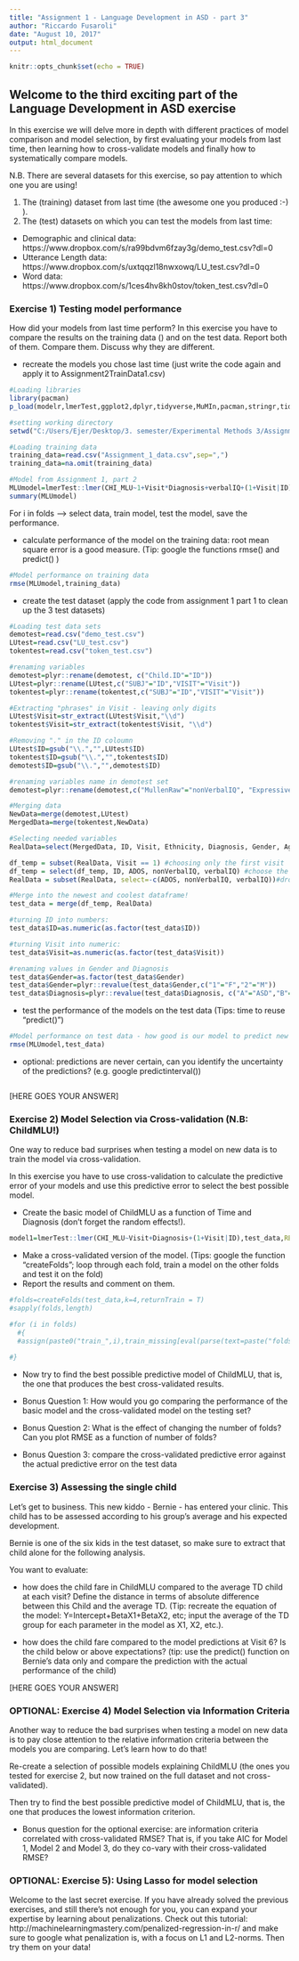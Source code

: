 ```yaml
---
title: "Assignment 1 - Language Development in ASD - part 3"
author: "Riccardo Fusaroli"
date: "August 10, 2017"
output: html_document
---
```


```r
knitr::opts_chunk$set(echo = TRUE)
```

## Welcome to the third exciting part of the Language Development in ASD exercise

In this exercise we will delve more in depth with different practices of model comparison and model selection, by first evaluating your models from last time, then learning how to cross-validate models and finally how to systematically compare models.

N.B. There are several datasets for this exercise, so pay attention to which one you are using!

1. The (training) dataset from last time (the awesome one you produced :-) ).
2. The (test) datasets on which you can test the models from last time:
* Demographic and clinical data: https://www.dropbox.com/s/ra99bdvm6fzay3g/demo_test.csv?dl=0
* Utterance Length data: https://www.dropbox.com/s/uxtqqzl18nwxowq/LU_test.csv?dl=0
* Word data: https://www.dropbox.com/s/1ces4hv8kh0stov/token_test.csv?dl=0

### Exercise 1) Testing model performance

How did your models from last time perform? In this exercise you have to compare the results on the training data () and on the test data. Report both of them. Compare them. Discuss why they are different.

- recreate the models you chose last time (just write the code again and apply it to Assignment2TrainData1.csv)

```r
#Loading libraries
library(pacman)
p_load(modelr,lmerTest,ggplot2,dplyr,tidyverse,MuMIn,pacman,stringr,tidyverse,plyr,caret)

#setting working directory
setwd("C:/Users/Ejer/Desktop/3. semester/Experimental Methods 3/Assignment1")

#Loading training data
training_data=read.csv("Assignment_1_data.csv",sep=",")
training_data=na.omit(training_data)

#Model from Assignment 1, part 2
MLUmodel=lmerTest::lmer(CHI_MLU~1+Visit*Diagnosis+verbalIQ+(1+Visit|ID),data,REML=F)
summary(MLUmodel)
``` 


For i in folds --> select data, train model, test the model, save the performance. 

- calculate performance of the model on the training data: root mean square error is a good measure. (Tip: google the functions rmse() and predict() )

```r
#Model performance on training data
rmse(MLUmodel,training_data)
```
- create the test dataset (apply the code from assignment 1 part 1 to clean up the 3 test datasets)
```r
#Loading test data sets
demotest=read.csv("demo_test.csv")
LUtest=read.csv("LU_test.csv")
tokentest=read.csv("token_test.csv")

#renaming variables
demotest=plyr::rename(demotest, c("Child.ID"="ID"))
LUtest=plyr::rename(LUtest,c("SUBJ"="ID","VISIT"="Visit"))
tokentest=plyr::rename(tokentest,c("SUBJ"="ID","VISIT"="Visit"))

#Extracting "phrases" in Visit - leaving only digits
LUtest$Visit=str_extract(LUtest$Visit,"\\d")
tokentest$Visit=str_extract(tokentest$Visit, "\\d")

#Removing "." in the ID coloumn
LUtest$ID=gsub("\\.","",LUtest$ID)
tokentest$ID=gsub("\\.","",tokentest$ID)
demotest$ID=gsub("\\.","",demotest$ID)

#renaming variables name in demotest set
demotest=plyr::rename(demotest,c("MullenRaw"="nonVerbalIQ", "ExpressiveLangRaw"="verbalIQ"))

#Merging data
NewData=merge(demotest,LUtest)
MergedData=merge(tokentest,NewData)

#Selecting needed variables
RealData=select(MergedData, ID, Visit, Ethnicity, Diagnosis, Gender, Age, ADOS,  nonVerbalIQ, verbalIQ, MOT_MLU, MOT_LUstd, CHI_MLU, CHI_LUstd, types_MOT, types_CHI, tokens_MOT, tokens_CHI)

df_temp = subset(RealData, Visit == 1) #choosing only the first visit
df_temp = select(df_temp, ID, ADOS, nonVerbalIQ, verbalIQ) #choose the relevant info
RealData = subset(RealData, select=-c(ADOS, nonVerbalIQ, verbalIQ))#drop the column you want to refresh

#Merge into the newest and coolest dataframe!
test_data = merge(df_temp, RealData)

#turning ID into numbers:
test_data$ID=as.numeric(as.factor(test_data$ID))

#turning Visit into numeric:
test_data$Visit=as.numeric(as.factor(test_data$Visit))

#renaming values in Gender and Diagnosis
test_data$Gender=as.factor(test_data$Gender)
test_data$Gender=plyr::revalue(test_data$Gender,c("1"="F","2"="M"))
test_data$Diagnosis=plyr::revalue(test_data$Diagnosis, c("A"="ASD","B"="TD"))

```

- test the performance of the models on the test data (Tips: time to reuse "predict()")

```r
#Model performance on test data - how good is our model to predict new data?
rmse(MLUmodel,test_data)
```

- optional: predictions are never certain, can you identify the uncertainty of the predictions? (e.g. google predictinterval())

```r

```


[HERE GOES YOUR ANSWER]

### Exercise 2) Model Selection via Cross-validation (N.B: ChildMLU!)

One way to reduce bad surprises when testing a model on new data is to train the model via cross-validation. 

In this exercise you have to use cross-validation to calculate the predictive error of your models and use this predictive error to select the best possible model.

- Create the basic model of ChildMLU as a function of Time and Diagnosis (don't forget the random effects!).

```r
model1=lmerTest::lmer(CHI_MLU~Visit+Diagnosis+(1+Visit|ID),test_data,REML=F)
```
- Make a cross-validated version of the model. (Tips: google the function "createFolds";  loop through each fold, train a model on the other folds and test it on the fold)
- Report the results and comment on them.
```r

#folds=createFolds(test_data,k=4,returnTrain = T)
#sapply(folds,length)

#for (i in folds)
  #{
  #assign(paste0("train_",i),train_missing[eval(parse(text=paste("folds$Fold0",i))),])
  
#}
```
- Now try to find the best possible predictive model of ChildMLU, that is, the one that produces the best cross-validated results.

- Bonus Question 1: How would you go comparing the performance of the basic model and the cross-validated model on the testing set?
- Bonus Question 2: What is the effect of changing the number of folds? Can you plot RMSE as a function of number of folds?
- Bonus Question 3: compare the cross-validated predictive error against the actual predictive error on the test data

### Exercise 3) Assessing the single child

Let's get to business. This new kiddo - Bernie - has entered your clinic. This child has to be assessed according to his group's average and his expected development.

Bernie is one of the six kids in the test dataset, so make sure to extract that child alone for the following analysis.

You want to evaluate:

- how does the child fare in ChildMLU compared to the average TD child at each visit? Define the distance in terms of absolute difference between this Child and the average TD.
(Tip: recreate the equation of the model: Y=Intercept+BetaX1+BetaX2, etc; input the average of the TD group  for each parameter in the model as X1, X2, etc.).

- how does the child fare compared to the model predictions at Visit 6? Is the child below or above expectations? (tip: use the predict() function on Bernie's data only and compare the prediction with the actual performance of the child)

[HERE GOES YOUR ANSWER]

### OPTIONAL: Exercise 4) Model Selection via Information Criteria
Another way to reduce the bad surprises when testing a model on new data is to pay close attention to the relative information criteria between the models you are comparing. Let's learn how to do that!

Re-create a selection of possible models explaining ChildMLU (the ones you tested for exercise 2, but now trained on the full dataset and not cross-validated).

Then try to find the best possible predictive model of ChildMLU, that is, the one that produces the lowest information criterion.

- Bonus question for the optional exercise: are information criteria correlated with cross-validated RMSE? That is, if you take AIC for Model 1, Model 2 and Model 3, do they co-vary with their cross-validated RMSE?

### OPTIONAL: Exercise 5): Using Lasso for model selection
Welcome to the last secret exercise. If you have already solved the previous exercises, and still there's not enough for you, you can expand your expertise by learning about penalizations. Check out this tutorial: http://machinelearningmastery.com/penalized-regression-in-r/ and make sure to google what penalization is, with a focus on L1 and L2-norms. Then try them on your data!


